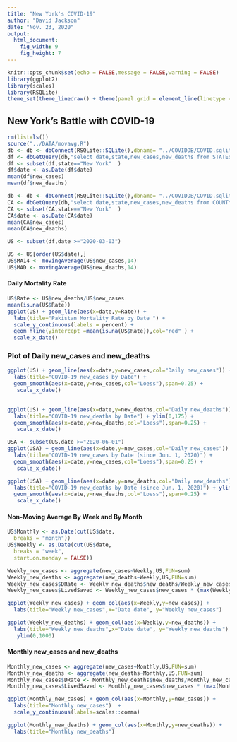 ```yaml
---
title: "New York's COVID-19"
author: "David Jackson"
date: "Nov. 23, 2020"
output: 
  html_document: 
    fig_width: 9
    fig_height: 7
---
```


```r
knitr::opts_chunk$set(echo = FALSE,message = FALSE,warning = FALSE)
library(ggplot2)
library(scales)
library(RSQLite)
theme_set(theme_linedraw() + theme(panel.grid = element_line(linetype = 'dashed')))
```

## New York's Battle with COVID-19

```r
rm(list=ls())
source("../DATA/movavg.R")
db <- db <- dbConnect(RSQLite::SQLite(),dbname= "../COVIDDB/COVID.sqlite3")
df <- dbGetQuery(db,"select date,state,new_cases,new_deaths from STATESDAILY")
df <- subset(df,state=="New York"  )
df$date <- as.Date(df$date)
mean(df$new_cases)
mean(df$new_deaths)
```
```r
db <- db <- dbConnect(RSQLite::SQLite(),dbname= "../COVIDDB/COVID.sqlite3")
CA <- dbGetQuery(db,"select date,state,new_cases,new_deaths from COUNTYDAILY")
CA <- subset(CA,state=="New York"  )
CA$date <- as.Date(CA$date)
mean(CA$new_cases)
mean(CA$new_deaths)
```


```r
US <- subset(df,date >="2020-03-03")

US <- US[order(US$date),]
US$MA14 <- movingAverage(US$new_cases,14)
US$MAD <- movingAverage(US$new_deaths,14)
```

#### Daily Mortality Rate

```r
US$Rate <- US$new_deaths/US$new_cases
mean(is.na(US$Rate))
ggplot(US) + geom_line(aes(x=date,y=Rate)) +
  labs(title="Pakistan Mortality Rate by Date ") +
  scale_y_continuous(labels = percent) +
  geom_hline(yintercept =mean(is.na(US$Rate)),col="red" ) +
  scale_x_date()
```


### Plot of Daily new_cases and new_deaths

```r
ggplot(US) + geom_line(aes(x=date,y=new_cases,col="Daily new_cases")) +
  labs(title="COVID-19 new_cases by Date") +
  geom_smooth(aes(x=date,y=new_cases,col="Loess"),span=0.25) +
   scale_x_date()
  
```
```r
ggplot(US) + geom_line(aes(x=date,y=new_deaths,col="Daily new_deaths")) +
  labs(title="COVID-19 new_deaths by Date") + ylim(0,175) +
  geom_smooth(aes(x=date,y=new_deaths,col="Loess"),span=0.25) +
   scale_x_date()
```
```r
USA <- subset(US,date >="2020-06-01")
ggplot(USA) + geom_line(aes(x=date,y=new_cases,col="Daily new_cases")) +
  labs(title="COVID-19 new_cases by Date (since Jun. 1, 2020)") +
  geom_smooth(aes(x=date,y=new_cases,col="Loess"),span=0.25) +
   scale_x_date()

ggplot(USA) + geom_line(aes(x=date,y=new_deaths,col="Daily new_deaths")) +
  labs(title="COVID-19 new_deaths by Date (since Jun. 1, 2020)") + ylim(0,175) +
  geom_smooth(aes(x=date,y=new_deaths,col="Loess"),span=0.25) +
   scale_x_date()
```

#### Non-Moving Average By Week and By Month

```r
US$Monthly <- as.Date(cut(US$date,
  breaks = "month"))
US$Weekly <- as.Date(cut(US$date,
  breaks = "week",
  start.on.monday = FALSE))

```
```r
Weekly_new_cases <- aggregate(new_cases~Weekly,US,FUN=sum)
Weekly_new_deaths <- aggregate(new_deaths~Weekly,US,FUN=sum)
Weekly_new_cases$DRate <- Weekly_new_deaths$new_deaths/Weekly_new_cases$new_cases
Weekly_new_cases$LivedSaved <- Weekly_new_cases$new_cases * (max(Weekly_new_cases$DRate) - Weekly_new_cases$DRate) * 100

```
```r
ggplot(Weekly_new_cases) + geom_col(aes(x=Weekly,y=new_cases)) + 
  labs(title="Weekly new_cases",x="Date date", y="Weekly new_cases")

ggplot(Weekly_new_deaths) + geom_col(aes(x=Weekly,y=new_deaths)) + 
  labs(title="Weekly new_deaths",x="Date date", y="Weekly new_deaths") +
   ylim(0,1000)
``` 

#### Monthly new_cases and new_deaths

```r

Monthly_new_cases <- aggregate(new_cases~Monthly,US,FUN=sum)
Monthly_new_deaths <- aggregate(new_deaths~Monthly,US,FUN=sum)
Monthly_new_cases$DRate <- Monthly_new_deaths$new_deaths/Monthly_new_cases$new_cases
Monthly_new_cases$LivedSaved <- Monthly_new_cases$new_cases * (max(Monthly_new_cases$DRate) - Monthly_new_cases$DRate) * 100
```
```r
ggplot(Monthly_new_cases) + geom_col(aes(x=Monthly,y=new_cases)) +
  labs(title="Monthly new_cases")  +
  scale_y_continuous(labels=scales::comma)

ggplot(Monthly_new_deaths) + geom_col(aes(x=Monthly,y=new_deaths)) +
  labs(title="Monthly new_deaths")
```
